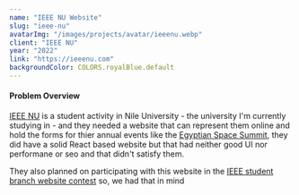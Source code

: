 ```yaml
---
name: "IEEE NU Website"
slug: "ieee-nu"
avatarImg: "/images/projects/avatar/ieeenu.webp"
client: "IEEE NU"
year: "2022"
link: "https://ieeenu.com"
backgroundColor: COLORS.royalBlue.default
---
```


#### Problem Overview

[IEEE NU](https://ieeenu.com) is a student activity in Nile University - the university I'm currently studying in - and they needed a website that can represent them online and hold the forms for thier annual events like the [Egyptian Space Summit](https://ieeenu.com/spacesummit), they did have a solid React based website but that had neither good UI nor performane or seo and that didn't satisfy them.

<VideoPlayer loop autoPlay="autoplay" muted caption="IEEE NU's previous website">
  <source src="/videos/projects/legacy-ieeenu.webm" type="video/webm" />
  <source src="/videos/projects/legacy-ieeenu.mp4" type="video/mp4" />
</VideoPlayer>

They also planned on participating with this website in the [IEEE student branch website contest](https://students.ieee.org/student-opportunities/sac-awards-programs/ieee-student-branch-website-contest/) so, we had that in mind